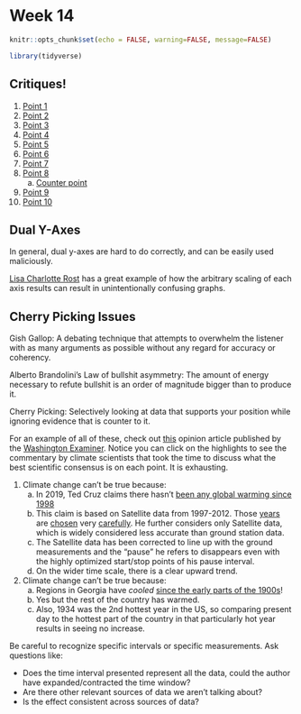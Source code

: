 # Week 14

```r
knitr::opts_chunk$set(echo = FALSE, warning=FALSE, message=FALSE)
```
```r
library(tidyverse)
```

## Critiques!

1.  [Point 1](https://eagereyes.org/blog/2008/linear-vs-quadratic-change)
2.  [Point 2](https://twitter.com/ObamaWhiteHouse/status/677189256834609152)
3.  [Point 3](http://onlinestatbook.com/2/graphing_distributions/graphing_distributionsSA.html)
4.  [Point 4](https://www.uv.uio.no/cemo/english/studies/news/really-bad-data-graphics-competition.html)
5.  [Point 5](https://badvisualisations.tumblr.com/image/187107071331)
6.  [Point 6](https://badvisualisations.tumblr.com/image/186899740601)
7.  [Point 7](https://www.cnbc.com/2019/06/12/tesla-looks-like-netflix-did-in-2011and-it-may-see-a-similar-recovery.html)
8.  [Point 8](https://twitter.com/rsimmon/status/923344256713965568/photo/1)
    a) [Counter point](https://twitter.com/rsimmon/status/923344256713965568/photo/2)
9.  [Point 9](https://i.redd.it/5lcfql006xv31.png)
10. [Point 10](https://i.redd.it/8ygd8oczmm301.jpg)


## Dual Y-Axes
In general, dual y-axes are hard to do correctly, and can be easily used maliciously.

[Lisa Charlotte Rost](https://blog.datawrapper.de/dualaxis/) has a great example of how the arbitrary scaling of each axis results can result in unintentionally confusing graphs.

## Cherry Picking Issues

Gish Gallop: A debating technique that attempts to overwhelm the listener with as many arguments as possible without any regard for accuracy or coherency. 

Alberto Brandolini's Law of bullshit asymmetry: The amount of energy necessary to refute bullshit is an order of magnitude bigger than to produce it.

Cherry Picking: Selectively looking at data that supports your position while ignoring evidence that is counter to it.

For an example of all of these, check out [this](https://via.hypothes.is/https://www.washingtonexaminer.com/opinion/op-eds/the-great-failure-of-the-climate-models) opinion article published by the [Washington Examiner](https://www.adfontesmedia.com/static-mbc/). Notice you can click on the highlights to see the commentary by climate scientists that took the time to discuss what the best scientific consensus is on each point. It is exhausting.

1. Climate change can't be true because: 
    a) In 2019, Ted Cruz claims there hasn't [been any global warming since 1998](https://www.youtube.com/watch?v=Z0JWONI-d9w&t=2m47s)    
    b) This claim is based on Satellite data from 1997-2012. Those [years](https://www.sfgate.com/technology/dotcommentary/article/How-climate-deniers-abuse-statistics-to-mislead-4677033.php) are [chosen](https://www.climate.gov/news-features/climate-qa/did-global-warming-stop-1998) very [carefully](https://en.wikipedia.org/wiki/Global_warming_hiatus#/media/File:Temperaturanstieg-vergleich-zwischen-ausschnitt-und-gesamtverlauf.gif). He further considers only Satellite data, which is widely considered less accurate than ground station data.
    c) The Satellite data has been corrected to line up with the ground measurements and the "pause" he refers to disappears even with the highly optimized start/stop points of his pause interval.
    d) On the wider time scale, there is a clear upward trend.
    
2. Climate change can't be true because:
    a) Regions in Georgia have *cooled* [since the early parts of the 1900s](https://github.com/dereksonderegger/141/raw/master/Images/Cherry_Picking_USA_Temperature_Change_Since_Early_1900s.png)!
    b) Yes but the rest of the country has warmed.
    c) Also, 1934 was the 2nd hottest year in the US, so comparing present day to the hottest part of the country in that particularly hot year results in seeing no increase.
    

Be careful to recognize specific intervals or specific measurements. Ask questions like:

* Does the time interval presented represent all the data, could the author have expanded/contracted the time window?
* Are there other relevant sources of data we aren't talking about?
* Is the effect consistent across sources of data?
    
